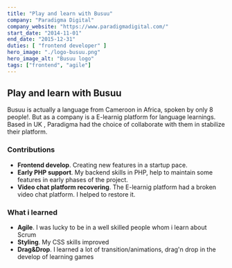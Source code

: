 ```yaml
---
title: "Play and learn with Busuu"
company: "Paradigma Digital"
company_website: "https://www.paradigmadigital.com/"
start_date: "2014-11-01"
end_date: "2015-12-31"
duties: [ "frontend developer" ]
hero_image: "./logo-busuu.png"
hero_image_alt: "Busuu logo"
tags: ["frontend", "agile"]
---
```


## Play and learn with Busuu

Busuu is actually a language from Cameroon in Africa, spoken by only 8 people!.
But as a company is a E-learnig platform for language learnings.
Based in UK , Paradigma had the choice of collaborate with them in stabilize their platform.

### Contributions
- **Frontend develop**. Creating new features in a startup pace.
- **Early PHP support**. My backend skills in PHP, help to maintain some features in early phases of the project.
- **Video chat platform recovering**. The E-learnig platform had a broken video chat platform. I helped to restore it.

### What i learned
- **Agile**. I was lucky to be in a well skilled people whom i learn about Scrum
- **Styling**. My CSS skills improved
- **Drag&Drop**. I learned a lot of transition/animations, drag'n drop in the develop of learning games
